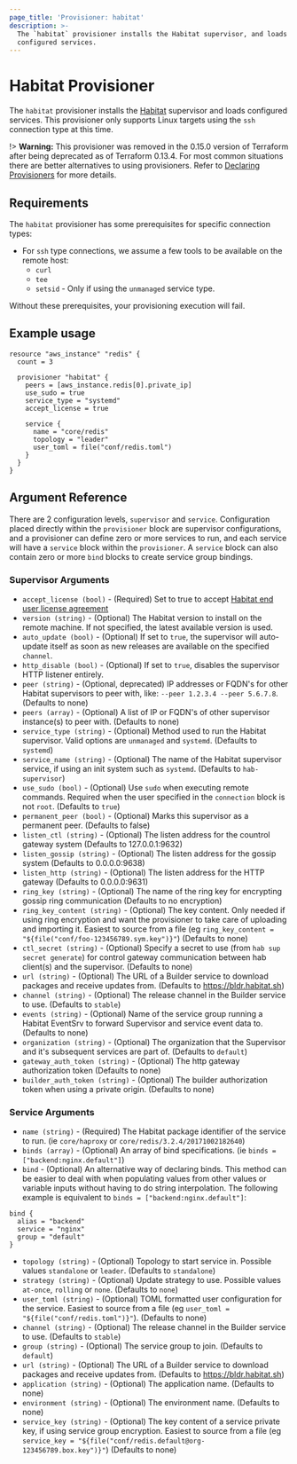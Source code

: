 ```yaml
---
page_title: 'Provisioner: habitat'
description: >-
  The `habitat` provisioner installs the Habitat supervisor, and loads
  configured services.
---
```


# Habitat Provisioner

The `habitat` provisioner installs the [Habitat](https://habitat.sh) supervisor and loads configured services. This provisioner only supports Linux targets using the `ssh` connection type at this time.

!> **Warning:** This provisioner was removed in the 0.15.0 version of Terraform after being deprecated as of Terraform 0.13.4. For most common situations there are better alternatives to using provisioners. Refer to
[Declaring Provisioners](/language/resources/provisioners/syntax) for more details.

## Requirements

The `habitat` provisioner has some prerequisites for specific connection types:

* For `ssh` type connections, we assume a few tools to be available on the remote host:
  * `curl`
  * `tee`
  * `setsid` - Only if using the `unmanaged` service type.

Without these prerequisites, your provisioning execution will fail.

## Example usage

```hcl
resource "aws_instance" "redis" {
  count = 3

  provisioner "habitat" {
    peers = [aws_instance.redis[0].private_ip]
    use_sudo = true
    service_type = "systemd"
    accept_license = true

    service {
      name = "core/redis"
      topology = "leader"
      user_toml = file("conf/redis.toml")
    }
  }
}

```

## Argument Reference

There are 2 configuration levels, `supervisor` and `service`.  Configuration placed directly within the `provisioner` block are supervisor configurations, and a provisioner can define zero or more services to run, and each service will have a `service` block within the `provisioner`.  A `service` block can also contain zero or more `bind` blocks to create service group bindings.

### Supervisor Arguments

* `accept_license (bool)` - (Required) Set to true to accept [Habitat end user license agreement](https://www.chef.io/end-user-license-agreement/)
* `version (string)` - (Optional) The Habitat version to install on the remote machine.  If not specified, the latest available version is used.
* `auto_update (bool)` - (Optional) If set to `true`, the supervisor will auto-update itself as soon as new releases are available on the specified `channel`.
* `http_disable (bool)` - (Optional) If set to `true`, disables the supervisor HTTP listener entirely.
* `peer (string)` - (Optional, deprecated) IP addresses or FQDN's for other Habitat supervisors to peer with, like: `--peer 1.2.3.4 --peer 5.6.7.8`. (Defaults to none)
* `peers (array)` - (Optional) A list of IP or FQDN's of other supervisor instance(s) to peer with. (Defaults to none)
* `service_type (string)` - (Optional) Method used to run the Habitat supervisor.  Valid options are `unmanaged` and `systemd`.  (Defaults to `systemd`)
* `service_name (string)` - (Optional) The name of the Habitat supervisor service, if using an init system such as `systemd`. (Defaults to `hab-supervisor`)
* `use_sudo (bool)` - (Optional) Use `sudo` when executing remote commands.  Required when the user specified in the `connection` block is not `root`.  (Defaults to `true`)
* `permanent_peer (bool)` - (Optional) Marks this supervisor as a permanent peer.  (Defaults to false)
* `listen_ctl (string)` - (Optional) The listen address for the countrol gateway system (Defaults to 127.0.0.1:9632)
* `listen_gossip (string)` - (Optional) The listen address for the gossip system (Defaults to 0.0.0.0:9638)
* `listen_http (string)` - (Optional) The listen address for the HTTP gateway (Defaults to 0.0.0.0:9631)
* `ring_key (string)` - (Optional) The name of the ring key for encrypting gossip ring communication (Defaults to no encryption)
* `ring_key_content (string)` - (Optional) The key content.  Only needed if using ring encryption and want the provisioner to take care of uploading and importing it.  Easiest to source from a file (eg `ring_key_content = "${file("conf/foo-123456789.sym.key")}"`) (Defaults to none)
* `ctl_secret (string)` - (Optional) Specify a secret to use (from `hab sup secret generate`) for control gateway communication between hab client(s) and the supervisor.  (Defaults to none)
* `url (string)` - (Optional) The URL of a Builder service to download packages and receive updates from.  (Defaults to <https://bldr.habitat.sh>)
* `channel (string)` - (Optional) The release channel in the Builder service to use. (Defaults to `stable`)
* `events (string)` - (Optional) Name of the service group running a Habitat EventSrv to forward Supervisor and service event data to. (Defaults to none)
* `organization (string)` - (Optional) The organization that the Supervisor and it's subsequent services are part of. (Defaults to `default`)
* `gateway_auth_token (string)` - (Optional) The http gateway authorization token (Defaults to none)
* `builder_auth_token (string)` - (Optional) The builder authorization token when using a private origin. (Defaults to none)

### Service Arguments

* `name (string)` - (Required) The Habitat package identifier of the service to run. (ie `core/haproxy` or `core/redis/3.2.4/20171002182640`)
* `binds (array)` - (Optional) An array of bind specifications. (ie `binds = ["backend:nginx.default"]`)
* `bind` - (Optional) An alternative way of declaring binds.  This method can be easier to deal with when populating values from other values or variable inputs without having to do string interpolation. The following example is equivalent to `binds = ["backend:nginx.default"]`:

```hcl
bind {
  alias = "backend"
  service = "nginx"
  group = "default"
}
```

* `topology (string)` - (Optional) Topology to start service in. Possible values `standalone` or `leader`.  (Defaults to `standalone`)
* `strategy (string)` - (Optional) Update strategy to use. Possible values `at-once`, `rolling` or `none`.  (Defaults to `none`)
* `user_toml (string)` - (Optional) TOML formatted user configuration for the service. Easiest to source from a file (eg `user_toml = "${file("conf/redis.toml")}"`).  (Defaults to none)
* `channel (string)` - (Optional) The release channel in the Builder service to use. (Defaults to `stable`)
* `group (string)` - (Optional) The service group to join.  (Defaults to `default`)
* `url (string)` - (Optional) The URL of a Builder service to download packages and receive updates from.  (Defaults to <https://bldr.habitat.sh>)
* `application (string)` - (Optional) The application name.  (Defaults to none)
* `environment (string)` - (Optional) The environment name.  (Defaults to none)
* `service_key (string)` - (Optional) The key content of a service private key, if using service group encryption.  Easiest to source from a file (eg `service_key = "${file("conf/redis.default@org-123456789.box.key")}"`) (Defaults to none)
